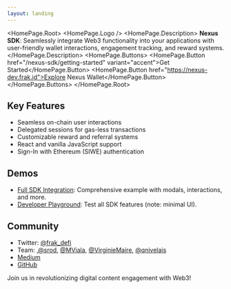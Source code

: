 ```yaml
---
layout: landing
---
```



<HomePage.Root>
    <HomePage.Logo />
    <HomePage.Description>
        **Nexus SDK**: Seamlessly integrate Web3 functionality into your applications with user-friendly wallet interactions, engagement tracking, and reward systems.
    </HomePage.Description>
    <HomePage.Buttons>
        <HomePage.Button href="/nexus-sdk/getting-started" variant="accent">Get Started</HomePage.Button>
        <HomePage.Button href="https://nexus-dev.frak.id">Explore Nexus Wallet</HomePage.Button>
    </HomePage.Buttons>
</HomePage.Root>

## Key Features

- Seamless on-chain user interactions
- Delegated sessions for gas-less transactions
- Customizable reward and referral systems
- React and vanilla JavaScript support
- Sign-In with Ethereum (SIWE) authentication

## Demos

- [Full SDK Integration](https://news-paper.xyz/): Comprehensive example with modals, interactions, and more.
- [Developer Playground](https://ethcc.news-paper.xyz/): Test all SDK features (note: minimal UI).

## Community

- Twitter: [@frak_defi](https://twitter.com/frak_defi)
- Team: ,[@srod](https://twitter.com/srod), [@MViala](https://twitter.com/MViala), [@VirginieMaire](https://twitter.com/VirginieMaire), [@qnivelais](https://twitter.com/QNivelais)
- [Medium](https://medium.com/frak-defi)
- [GitHub](https://github.com/frak-id/wallet)

Join us in revolutionizing digital content engagement with Web3!
